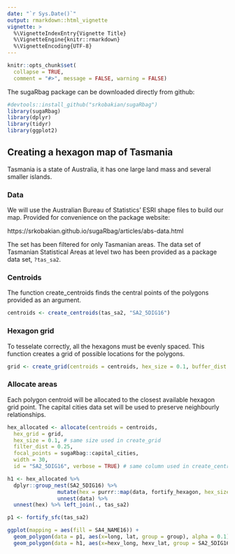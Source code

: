 ```yaml
---
date: "`r Sys.Date()`"
output: rmarkdown::html_vignette
vignette: >
  %\VignetteIndexEntry{Vignette Title}
  %\VignetteEngine{knitr::rmarkdown}
  %\VignetteEncoding{UTF-8}
---
```


```r
knitr::opts_chunk$set(
  collapse = TRUE,
  comment = "#>", message = FALSE, warning = FALSE)
```

The sugaRbag package can be downloaded directly from github:

```r
#devtools::install_github("srkobakian/sugaRbag")
library(sugaRbag)
library(dplyr)
library(tidyr)
library(ggplot2)
```


## Creating a hexagon map of Tasmania

Tasmania is a state of Australia, it has one large land mass and several smaller islands.

### Data

We will use the Australian Bureau of Statistics' ESRI shape files to build our map.
Provided for convenience on the package website:

https://srkobakian.github.io/sugaRbag/articles/abs-data.html


The set has been filtered for only Tasmanian areas.
The data set of Tasmanian Statistical Areas at level two has been provided as a package data set, `?tas_sa2`.

### Centroids

The function create_centroids finds the central points of the polygons provided as an argument.

```r
centroids <- create_centroids(tas_sa2, "SA2_5DIG16")
```

### Hexagon grid

To tesselate correctly, all the hexagons must be evenly spaced.
This function creates a grid of possible locations for the polygons.

```r
grid <- create_grid(centroids = centroids, hex_size = 0.1, buffer_dist = 0.1)
```

### Allocate areas

Each polygon centroid will be allocated to the closest available hexagon grid point.
The capital cities data set will be used to preserve neighbourly relationships.

```r
hex_allocated <- allocate(centroids = centroids,
  hex_grid = grid,
  hex_size = 0.1, # same size used in create_grid
  filter_dist = 0.25,
  focal_points = sugaRbag::capital_cities,
  width = 30,
  id = "SA2_5DIG16", verbose = TRUE) # same column used in create_centroids
```


```r
h1 <- hex_allocated %>%
  dplyr::group_nest(SA2_5DIG16) %>%
                mutate(hex = purrr::map(data, fortify_hexagon, hex_size = 0.1)) %>%
                unnest(data) %>% 
  unnest(hex) %>% left_join(., tas_sa2)

p1 <- fortify_sfc(tas_sa2)

ggplot(mapping = aes(fill = SA4_NAME16)) +
  geom_polygon(data = p1, aes(x=long, lat, group = group), alpha = 0.1) +
  geom_polygon(data = h1, aes(x=hexv_long, hexv_lat, group = SA2_5DIG16))
```



